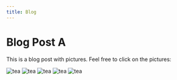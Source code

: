 ```yaml
---
title: Blog
---
```


# Blog Post A

This is a blog post with pictures. Feel free to click on the pictures:

![tea](/images/tea/matcha.jpg)
![tea](/images/tea/hojicha.jpg)
![tea](/images/tea/sencha.jpg)
![tea](/images/tea/matcha.jpg)
![tea](/images/tea/hojicha.jpg)